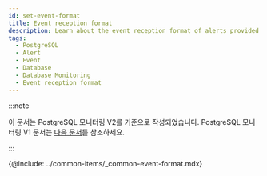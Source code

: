 ```yaml
---
id: set-event-format
title: Event reception format
description: Learn about the event reception format of alerts provided by database monitoring.
tags:
  - PostgreSQL
  - Alert
  - Event
  - Database
  - Database Monitoring
  - Event reception format
---
```


:::note

이 문서는 PostgreSQL 모니터링 V2를 기준으로 작성되었습니다. PostgreSQL 모니터링 V1 문서는 [다음 문서](../postgresql-v1/set-event-format)를 참조하세요.

:::

{@include: ../common-items/_common-event-format.mdx}
